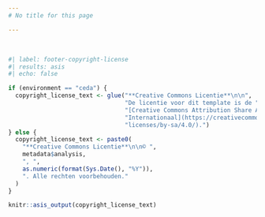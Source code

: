 ```yaml
---
# No title for this page

---
```

 

```r
#| label: footer-copyright-license
#| results: asis
#| echo: false

if (environment == "ceda") {
  copyright_license_text <- glue("**Creative Commons Licentie**\n\n",
                                 "De licentie voor dit template is de ",
                                 "[Creative Commons Attribution Share Alike 4.0",
                                 "Internationaal](https://creativecommons.org/",
                                 "licenses/by-sa/4.0/).")
} else {
  copyright_license_text <- paste0(
    "**Creative Commons Licentie**\n\n© ",
    metadata$analysis,
    ", ",
    as.numeric(format(Sys.Date(), "%Y")),
    ". Alle rechten voorbehouden."
  )
} 

knitr::asis_output(copyright_license_text)
```
